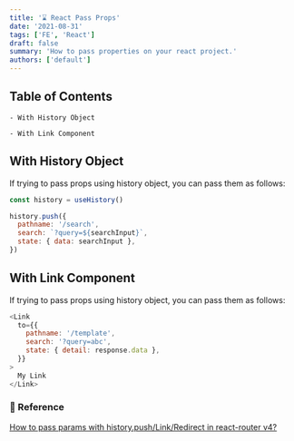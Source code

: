 ```yaml
---
title: '⌛ React Pass Props'
date: '2021-08-31'
tags: ['FE', 'React']
draft: false
summary: 'How to pass properties on your react project.'
authors: ['default']
---
```


## Table of Contents

```
- With History Object

- With Link Component
```

## With History Object

If trying to pass props using history object, you can pass them as follows:

```js
const history = useHistory()

history.push({
  pathname: '/search',
  search: `?query=${searchInput}`,
  state: { data: searchInput },
})
```

## With Link Component

If trying to pass props using history object, you can pass them as follows:

```js
<Link
  to={{
    pathname: '/template',
    search: '?query=abc',
    state: { detail: response.data },
  }}
>
  My Link
</Link>
```

### 🔗 Reference

[How to pass params with history.push/Link/Redirect in react-router v4?](https://stackoverflow.com/questions/44121069/how-to-pass-params-with-history-push-link-redirect-in-react-router-v4)
